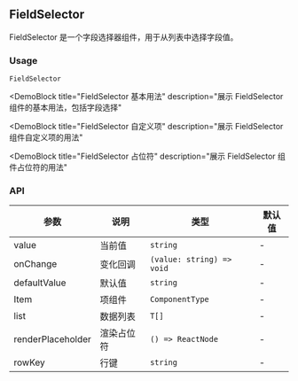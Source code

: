 
## FieldSelector

FieldSelector 是一个字段选择器组件，用于从列表中选择字段值。

### Usage

`FieldSelector`

<DemoBlock
  title="FieldSelector 基本用法"
  description="展示 FieldSelector 组件的基本用法，包括字段选择"
>
  <Basic />
</DemoBlock>

<DemoBlock
  title="FieldSelector 自定义项"
  description="展示 FieldSelector 组件自定义项的用法"
>
  <WithCustomItem />
</DemoBlock>

<DemoBlock
  title="FieldSelector 占位符"
  description="展示 FieldSelector 组件占位符的用法"
>
  <WithPlaceholder />
</DemoBlock>

### API

| 参数 | 说明 | 类型 | 默认值 |
| --- | --- | --- | --- |
| value | 当前值 | `string` | - |
| onChange | 变化回调 | `(value: string) => void` | - |
| defaultValue | 默认值 | `string` | - |
| Item | 项组件 | `ComponentType` | - |
| list | 数据列表 | `T[]` | - |
| renderPlaceholder | 渲染占位符 | `() => ReactNode` | - |
| rowKey | 行键 | `string` | - | 